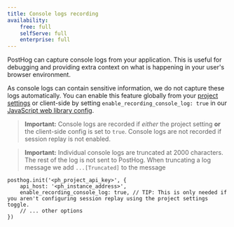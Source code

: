 ```yaml
---
title: Console logs recording
availability:
    free: full
    selfServe: full
    enterprise: full
---
```


PostHog can capture console logs from your application. This is useful for debugging and providing extra context on what is happening in your user's browser environment. 

As console logs can contain sensitive information, we do not capture these logs automatically. You can enable this feature globally from your [project settings](https://us.posthog.com/settings/project-replay#replay) or client-side by setting `enable_recording_console_log: true` in our [JavaScript web library config](/docs/integrate/client/js/#config).

> **Important:** Console logs are recorded if _either_ the project setting **or** the client-side config is set to `true`. Console logs are not recorded if session replay is not enabled.

> **Important:** Individual console logs are truncated at 2000 characters. The rest of the log is not sent to PostHog. When truncating a log message we add `...[Truncated]` to the message

```js-web
posthog.init('<ph_project_api_key>', {
    api_host: '<ph_instance_address>',
    enable_recording_console_log: true, // TIP: This is only needed if you aren't configuring session replay using the project settings toggle.
    // ... other options
})
```
